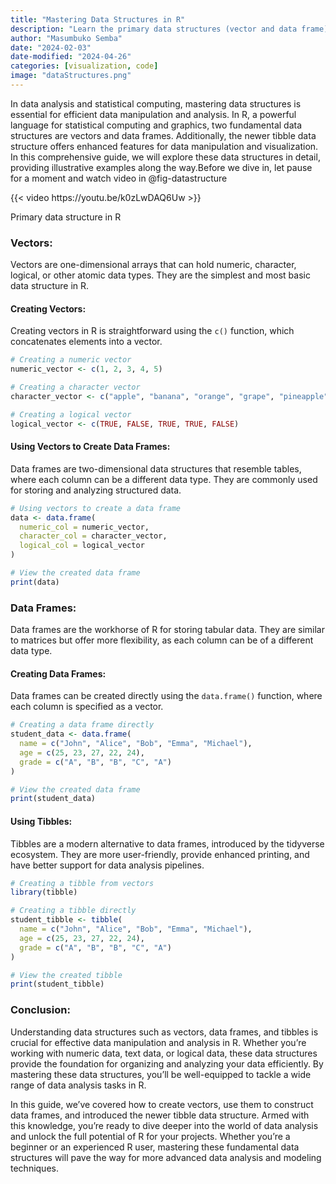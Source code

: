 ```yaml
---
title: "Mastering Data Structures in R"
description: "Learn the primary data structures (vector and data frame) in R, which are the foundation of data manipulation and analysis in R "
author: "Masumbuko Semba"
date: "2024-02-03"
date-modified: "2024-04-26"
categories: [visualization, code]
image: "dataStructures.png"
---
```





In data analysis and statistical computing, mastering data structures is essential for efficient data manipulation and analysis. In R, a powerful language for statistical computing and graphics, two fundamental data structures are vectors and data frames. Additionally, the newer tibble data structure offers enhanced features for data manipulation and visualization. In this comprehensive guide, we will explore these data structures in detail, providing illustrative examples along the way.Before we dive in, let pause for a moment and watch video in @fig-datastructure

::: {#fig-datastructure}

{{< video https://youtu.be/k0zLwDAQ6Uw >}}

Primary data structure in R

:::




### Vectors:

Vectors are one-dimensional arrays that can hold numeric, character, logical, or other atomic data types. They are the simplest and most basic data structure in R.

#### Creating Vectors:

Creating vectors in R is straightforward using the `c()` function, which concatenates elements into a vector.

```R
# Creating a numeric vector
numeric_vector <- c(1, 2, 3, 4, 5)

# Creating a character vector
character_vector <- c("apple", "banana", "orange", "grape", "pineapple")

# Creating a logical vector
logical_vector <- c(TRUE, FALSE, TRUE, TRUE, FALSE)
```

#### Using Vectors to Create Data Frames:

Data frames are two-dimensional data structures that resemble tables, where each column can be a different data type. They are commonly used for storing and analyzing structured data.

```R
# Using vectors to create a data frame
data <- data.frame(
  numeric_col = numeric_vector,
  character_col = character_vector,
  logical_col = logical_vector
)

# View the created data frame
print(data)
```

### Data Frames:

Data frames are the workhorse of R for storing tabular data. They are similar to matrices but offer more flexibility, as each column can be of a different data type.

#### Creating Data Frames:

Data frames can be created directly using the `data.frame()` function, where each column is specified as a vector.

```R
# Creating a data frame directly
student_data <- data.frame(
  name = c("John", "Alice", "Bob", "Emma", "Michael"),
  age = c(25, 23, 27, 22, 24),
  grade = c("A", "B", "B", "C", "A")
)

# View the created data frame
print(student_data)
```

#### Using Tibbles:

Tibbles are a modern alternative to data frames, introduced by the tidyverse ecosystem. They are more user-friendly, provide enhanced printing, and have better support for data analysis pipelines.

```R
# Creating a tibble from vectors
library(tibble)

# Creating a tibble directly
student_tibble <- tibble(
  name = c("John", "Alice", "Bob", "Emma", "Michael"),
  age = c(25, 23, 27, 22, 24),
  grade = c("A", "B", "B", "C", "A")
)

# View the created tibble
print(student_tibble)
```

### Conclusion:

Understanding data structures such as vectors, data frames, and tibbles is crucial for effective data manipulation and analysis in R. Whether you're working with numeric data, text data, or logical data, these data structures provide the foundation for organizing and analyzing your data efficiently. By mastering these data structures, you'll be well-equipped to tackle a wide range of data analysis tasks in R.

In this guide, we've covered how to create vectors, use them to construct data frames, and introduced the newer tibble data structure. Armed with this knowledge, you're ready to dive deeper into the world of data analysis and unlock the full potential of R for your projects. Whether you're a beginner or an experienced R user, mastering these fundamental data structures will pave the way for more advanced data analysis and modeling techniques.